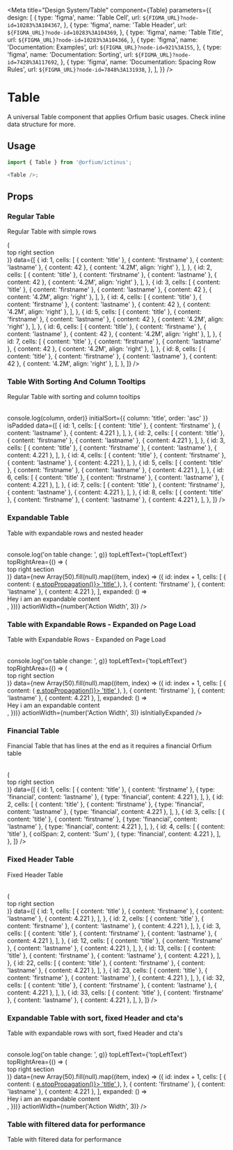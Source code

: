 
<Meta
  title="Design System/Table"
  component={Table}
  parameters={{
    design: [
      {
        type: 'figma',
        name: 'Table Cell',
        url: `${FIGMA_URL}?node-id=10283%3A104367`,
      },
      {
        type: 'figma',
        name: 'Table Header',
        url: `${FIGMA_URL}?node-id=10283%3A104369`,
      },
      {
        type: 'figma',
        name: 'Table Title',
        url: `${FIGMA_URL}?node-id=10283%3A104366`,
      },
      {
        type: 'figma',
        name: 'Documentation: Examples',
        url: `${FIGMA_URL}?node-id=921%3A155`,
      },
      {
        type: 'figma',
        name: 'Documentation: Sorting',
        url: `${FIGMA_URL}?node-id=7428%3A117692`,
      },
      {
        type: 'figma',
        name: 'Documentation: Spacing Row Rules',
        url: `${FIGMA_URL}?node-id=7848%3A131938`,
      },
    ],
  }}
/>

# Table

A universal Table component that applies Orfium basic usages. Check inline data structure for more.

## Usage

```js
import { Table } from '@orfium/ictinus';

<Table />;
```

## Props

<ArgsTable of={Table} />

### Regular Table

Regular Table with simple rows

<Canvas>
  <Story name="Regular Table with simple rows">
    <Table
      columns={['Title', 'Name', 'Surname', 'Age', 'Sauron Age']}
      dataTestIdPrefix="ictinus"
      isPadded
      topLeftText={'topLeftText'}
      topRightArea={() => (
        <div>
          <div>top right section</div>
        </div>
      )}
      data={[
        {
          id: 1,
          cells: [
            { content: 'title' },
            { content: 'firstname' },
            { content: 'lastname' },
            { content: 42 },
            { content: '4.2M', align: 'right' },
          ],
        },
        {
          id: 2,
          cells: [
            { content: 'title' },
            { content: 'firstname' },
            { content: 'lastname' },
            { content: 42 },
            { content: '4.2M', align: 'right' },
          ],
        },
        {
          id: 3,
          cells: [
            { content: 'title' },
            { content: 'firstname' },
            { content: 'lastname' },
            { content: 42 },
            { content: '4.2M', align: 'right' },
          ],
        },
        {
          id: 4,
          cells: [
            { content: 'title' },
            { content: 'firstname' },
            { content: 'lastname' },
            { content: 42 },
            { content: '4.2M', align: 'right' },
          ],
        },
        {
          id: 5,
          cells: [
            { content: 'title' },
            { content: 'firstname' },
            { content: 'lastname' },
            { content: 42 },
            { content: '4.2M', align: 'right' },
          ],
        },
        {
          id: 6,
          cells: [
            { content: 'title' },
            { content: 'firstname' },
            { content: 'lastname' },
            { content: 42 },
            { content: '4.2M', align: 'right' },
          ],
        },
        {
          id: 7,
          cells: [
            { content: 'title' },
            { content: 'firstname' },
            { content: 'lastname' },
            { content: 42 },
            { content: '4.2M', align: 'right' },
          ],
        },
        {
          id: 8,
          cells: [
            { content: 'title' },
            { content: 'firstname' },
            { content: 'lastname' },
            { content: 42 },
            { content: '4.2M', align: 'right' },
          ],
        },
      ]}
    />
  </Story>
</Canvas>

### Table With Sorting And Column Tooltips

Regular Table with sorting and column tooltips

<Canvas>
  <Story name="Regular Table with sorting and tooltips">
    <Table
      columns={[
        {
          content: {
            label: 'Title',
            sortingKey: 'title',
          },
          isSortable: true,
          tooltip: {
            content: 'Tooltip Content',
            placement: 'bottom',
          },
        },
        'Name',
        {
          content: {
            label: 'Surname',
            sortingKey: 'surname',
          },
          tooltip: {
            content: 'Tooltip Content',
          },
        },
        {
          content: {
            label: 'Age',
            sortingKey: 'age',
          },
          isSortable: true,
          tooltip: {
            content: 'Tooltip Content',
            placement: 'right',
          },
        },
      ]}
      dataTestIdPrefix="ictinus"
      onSort={(column, order) => console.log(column, order)}
      initialSort={{ column: 'title', order: 'asc' }}
      isPadded
      data={[
        {
          id: 1,
          cells: [
            { content: 'title' },
            { content: 'firstname' },
            { content: 'lastname' },
            { content: 4.221 },
          ],
        },
        {
          id: 2,
          cells: [
            { content: 'title' },
            { content: 'firstname' },
            { content: 'lastname' },
            { content: 4.221 },
          ],
        },
        {
          id: 3,
          cells: [
            { content: 'title' },
            { content: 'firstname' },
            { content: 'lastname' },
            { content: 4.221 },
          ],
        },
        {
          id: 4,
          cells: [
            { content: 'title' },
            { content: 'firstname' },
            { content: 'lastname' },
            { content: 4.221 },
          ],
        },
        {
          id: 5,
          cells: [
            { content: 'title' },
            { content: 'firstname' },
            { content: 'lastname' },
            { content: 4.221 },
          ],
        },
        {
          id: 6,
          cells: [
            { content: 'title' },
            { content: 'firstname' },
            { content: 'lastname' },
            { content: 4.221 },
          ],
        },
        {
          id: 7,
          cells: [
            { content: 'title' },
            { content: 'firstname' },
            { content: 'lastname' },
            { content: 4.221 },
          ],
        },
        {
          id: 8,
          cells: [
            { content: 'title' },
            { content: 'firstname' },
            { content: 'lastname' },
            { content: 4.221 },
          ],
        },
      ]}
    />
  </Story>
</Canvas>

### Expandable Table

Table with expandable rows and nested header

<Canvas>
  <Story name="Table with expandable rows">
    <Table
      columns={['Title', 'Name', 'Surname', 'Age']}
      type={select('type', ['normal', 'nested-header'], 'normal')}
      isPadded
      hasFixedHeader
      hasFixedCTA
      onCheck={(g) => console.log('on table change: ', g)}
      topLeftText={'topLeftText'}
      topRightArea={() => (
        <div>
          <div>top right section</div>
        </div>
      )}
      data={new Array(50).fill(null).map((item, index) => ({
        id: index + 1,
        cells: [
          {
            content: (
              <a href="www.youtube.com" onClick={(e) => e.stopPropagation()}>
                'title'
              </a>
            ),
          },
          { content: 'firstname' },
          { content: 'lastname' },
          { content: 4.221 },
        ],
        expanded: () => <div>Hey i am an expandable content</div>,
      }))}
      actionWidth={number('Action Width', 3)}
    />
  </Story>
</Canvas>

### Table with Expandable Rows - Expanded on Page Load

Table with Expandable Rows - Expanded on Page Load

<Canvas>
  <Story name="Table with Expandable Rows - Expanded on Page Load">
    <Table
      columns={['Title', 'Name', 'Surname', 'Age']}
      padded
      fixedHeader
      fixedCTA
      onCheck={(g) => console.log('on table change: ', g)}
      topLeftText={'topLeftText'}
      topRightArea={() => (
        <div>
          <div>top right section</div>
        </div>
      )}
      data={new Array(50).fill(null).map((item, index) => ({
        id: index + 1,
        cells: [
          {
            content: (
              <a href="www.youtube.com" onClick={(e) => e.stopPropagation()}>
                'title'
              </a>
            ),
          },
          { content: 'firstname' },
          { content: 'lastname' },
          { content: 4.221 },
        ],
        expanded: () => <div>Hey i am an expandable content</div>,
      }))}
      actionWidth={number('Action Width', 3)}
      isInitiallyExpanded
    />
  </Story>
</Canvas>

### Financial Table

Financial Table that has lines at the end as it requires a financial Orfium table

<Canvas>
  <Story name="Financial Table">
    <Table
      columns={['Title', 'Name', 'Surname', 'Age']}
      onCheck={console.log}
      isPadded
      topLeftText={'topLeftText'}
      topRightArea={() => (
        <div>
          <div>top right section</div>
        </div>
      )}
      data={[
        {
          id: 1,
          cells: [
            { content: 'title' },
            { content: 'firstname' },
            { type: 'financial', content: 'lastname' },
            { type: 'financial', content: 4.221 },
          ],
        },
        {
          id: 2,
          cells: [
            { content: 'title' },
            { content: 'firstname' },
            { type: 'financial', content: 'lastname' },
            { type: 'financial', content: 4.221 },
          ],
        },
        {
          id: 3,
          cells: [
            { content: 'title' },
            { content: 'firstname' },
            { type: 'financial', content: 'lastname' },
            { type: 'financial', content: 4.221 },
          ],
        },
        {
          id: 4,
          cells: [
            { content: 'title' },
            { colSpan: 2, content: 'Sum' },
            { type: 'financial', content: 4.221 },
          ],
        },
      ]}
    />
  </Story>
</Canvas>

### Fixed Header Table

Fixed Header Table

<Canvas>
  <Story name="Fixed Header Table">
    <Table
      columns={['Title', 'Name', 'Surname', 'Age']}
      onCheck={console.log}
      isPadded
      hasFixedHeader
      topLeftText={'topLeftText'}
      topRightArea={() => (
        <div>
          <div>top right section</div>
        </div>
      )}
      data={[
        {
          id: 1,
          cells: [
            { content: 'title' },
            { content: 'firstname' },
            { content: 'lastname' },
            { content: 4.221 },
          ],
        },
        {
          id: 2,
          cells: [
            { content: 'title' },
            { content: 'firstname' },
            { content: 'lastname' },
            { content: 4.221 },
          ],
        },
        {
          id: 3,
          cells: [
            { content: 'title' },
            { content: 'firstname' },
            { content: 'lastname' },
            { content: 4.221 },
          ],
        },
        {
          id: 12,
          cells: [
            { content: 'title' },
            { content: 'firstname' },
            { content: 'lastname' },
            { content: 4.221 },
          ],
        },
        {
          id: 13,
          cells: [
            { content: 'title' },
            { content: 'firstname' },
            { content: 'lastname' },
            { content: 4.221 },
          ],
        },
        {
          id: 22,
          cells: [
            { content: 'title' },
            { content: 'firstname' },
            { content: 'lastname' },
            { content: 4.221 },
          ],
        },
        {
          id: 23,
          cells: [
            { content: 'title' },
            { content: 'firstname' },
            { content: 'lastname' },
            { content: 4.221 },
          ],
        },
        {
          id: 32,
          cells: [
            { content: 'title' },
            { content: 'firstname' },
            { content: 'lastname' },
            { content: 4.221 },
          ],
        },
        {
          id: 33,
          cells: [
            { content: 'title' },
            { content: 'firstname' },
            { content: 'lastname' },
            { content: 4.221 },
          ],
        },
      ]}
    />
  </Story>
</Canvas>

### Expandable Table with sort, fixed Header and cta's

Table with expandable rows with sort, fixed Header and cta's

<Canvas>
  <Story name="Table with expandable rows and sortDir">
    <Table
      columns={[
        {
          content: {
            label: 'Title',
            sortingKey: 'title',
          },
          isSortable: true,
          tooltip: {
            content: 'Tooltip Content',
            placement: 'bottom',
          },
        },
        'Name',
        {
          content: {
            label: 'Surname',
            sortingKey: 'surname',
          },
          tooltip: {
            content: 'Tooltip Content',
          },
        },
        {
          content: {
            label: 'Age',
            sortingKey: 'age',
          },
          isSortable: true,
          tooltip: {
            content: 'Tooltip Content',
            placement: 'right',
          },
        },
      ]}
      type={'normal'}
      isPadded
      hasFixedHeader
      onSort={console.log}
      hasFixedCTA
      sortDir={'desc'}
      onCheck={(g) => console.log('on table change: ', g)}
      topLeftText={'topLeftText'}
      topRightArea={() => (
        <div>
          <div>top right section</div>
        </div>
      )}
      data={new Array(50).fill(null).map((item, index) => ({
        id: index + 1,
        cells: [
          {
            content: (
              <a href="www.youtube.com" onClick={(e) => e.stopPropagation()}>
                'title'
              </a>
            ),
          },
          { content: 'firstname' },
          { content: 'lastname' },
          { content: 4.221 },
        ],
        expanded: () => <div>Hey i am an expandable content</div>,
      }))}
      actionWidth={number('Action Width', 3)}
    />
  </Story>
</Canvas>

### Table with filtered data for performance

Table with filtered data for performance

<Canvas>
  <Story name="Table with filtered data for performance">
    <TableFilterShowcase />
  </Story>
</Canvas>
